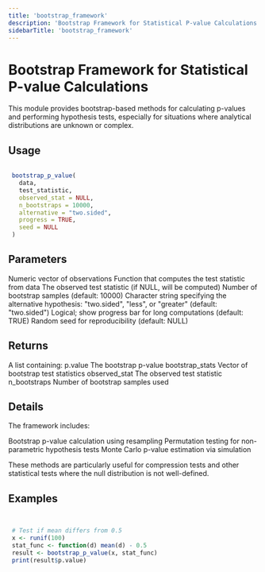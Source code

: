 ```yaml
---
title: 'bootstrap_framework'
description: 'Bootstrap Framework for Statistical P-value Calculations'
sidebarTitle: 'bootstrap_framework'
---
```


# Bootstrap Framework for Statistical P-value Calculations


 This module provides bootstrap-based methods for calculating p-values
 and performing hypothesis tests, especially for situations where
 analytical distributions are unknown or complex.


## Usage

```r

 bootstrap_p_value(
   data,
   test_statistic,
   observed_stat = NULL,
   n_bootstraps = 10000,
   alternative = "two.sided",
   progress = TRUE,
   seed = NULL
 )

```

## Parameters

<ParamField body="data" type="any">
  Numeric vector of observations
</ParamField>
<ParamField body="test_statistic" type="any">
  Function that computes the test statistic from data
</ParamField>
<ParamField body="observed_stat" type="any">
  The observed test statistic (if NULL, will be computed)
</ParamField>
<ParamField body="n_bootstraps" type="any">
  Number of bootstrap samples (default: 10000)
</ParamField>
<ParamField body="alternative" type="any">
  Character string specifying the alternative hypothesis:
 "two.sided", "less", or "greater" (default: "two.sided")
</ParamField>
<ParamField body="progress" type="any">
  Logical; show progress bar for long computations (default: TRUE)
</ParamField>
<ParamField body="seed" type="any">
  Random seed for reproducibility (default: NULL)
</ParamField>

## Returns


 A list containing:
 p.value The bootstrap p-value
 bootstrap_stats Vector of bootstrap test statistics
 observed_stat The observed test statistic
 n_bootstraps Number of bootstrap samples used


## Details


 The framework includes:

  Bootstrap p-value calculation using resampling
  Permutation testing for non-parametric hypothesis tests
  Monte Carlo p-value estimation via simulation


 These methods are particularly useful for compression tests and other
 statistical tests where the null distribution is not well-defined.


## Examples

```r


 # Test if mean differs from 0.5
 x <- runif(100)
 stat_func <- function(d) mean(d) - 0.5
 result <- bootstrap_p_value(x, stat_func)
 print(result$p.value)


```
